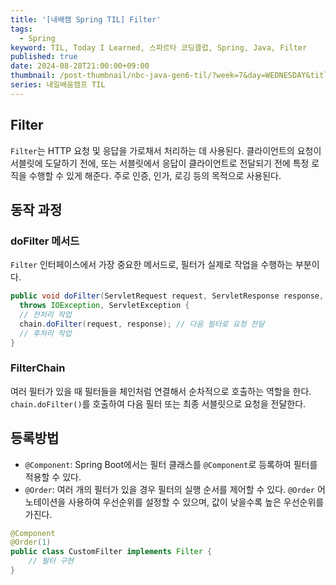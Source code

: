 ```yaml
---
title: '[내배캠 Spring TIL] Filter'
tags:
  - Spring
keyword: TIL, Today I Learned, 스파르타 코딩클럽, Spring, Java, Filter
published: true
date: 2024-08-28T21:00:00+09:00
thumbnail: /post-thumbnail/nbc-java-gen6-til/?week=7&day=WEDNESDAY&title=Filter
series: 내일배움캠프 TIL
---
```


## Filter

`Filter`는 HTTP 요청 및 응답을 가로채서 처리하는 데 사용된다. 클라이언트의 요청이 서블릿에 도달하기 전에, 또는 서블릿에서 응답이 클라이언트로 전달되기 전에 특정 로직을 수행할 수 있게 해준다.
주로 인증, 인가, 로깅 등의 목적으로 사용된다.

## 동작 과정

### doFilter 메서드

`Filter` 인터페이스에서 가장 중요한 메서드로, 필터가 실제로 작업을 수행하는 부분이다.

```java path="Filter.java"
public void doFilter(ServletRequest request, ServletResponse response, FilterChain chain)
  throws IOException, ServletException {
  // 전처리 작업
  chain.doFilter(request, response); // 다음 필터로 요청 전달
  // 후처리 작업
}
```

### FilterChain

여러 필터가 있을 때 필터들을 체인처럼 연결해서 순차적으로 호출하는 역할을 한다. `chain.doFilter()`를 호출하여 다음 필터 또는 최종 서블릿으로 요청을 전달한다.

## 등록방법

- `@Component`: Spring Boot에서는 필터 클래스를 `@Component`로 등록하여 필터를 적용할 수 있다.
- `@Order`: 여러 개의 필터가 있을 경우 필터의 실행 순서를 제어할 수 있다. `@Order` 어노테이션을 사용하여 우선순위를 설정할 수 있으며, 값이 낮을수록 높은 우선순위를 가진다.

```java path="Filter.java"
@Component
@Order(1)
public class CustomFilter implements Filter {
    // 필터 구현
}
```
